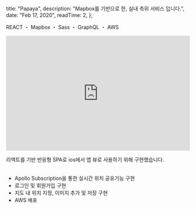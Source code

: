 
  title: "Papaya",
  description: "Mapbox를 기반으로 한, 실내 측위 서비스 입니다.",
  date: "Feb 17, 2020",
  readTime: 2,
};


<p style={{ textAlign: "center", fontFamily: "Rajdhani" }}>
  REACT ・ Mapbox ・ Sass ・ GraphQL ・ AWS
</p>

<div style={{ paddingTop: "2rem" }}>
<iframe width="100%" height="315" src="https://www.youtube.com/embed/s5gBXg1zrHY" title="YouTube video player" frameBorder="0" allow="accelerometer; autoplay; clipboard-write; encrypted-media; gyroscope; picture-in-picture" allowFullScreen></iframe>

</div>

<p
  style={{
    paddingTop: "1.125rem",
    fontFamily: "seoulNamsanL",
    fontSize: "1.125rem",
  }}
>
  리액트를 기반 반응형 SPA로 ios에서 앱 뷰로 사용하기 위해 구현했습니다.
  <br />
  <br />
</p>

- Apollo Subscription을 통한 실시간 위치 공유기능 구현
- 로그인 및 회원가입 구현
- 지도 내 위치 지정, 이미지 추가 및 저장 구현
- AWS 배포
